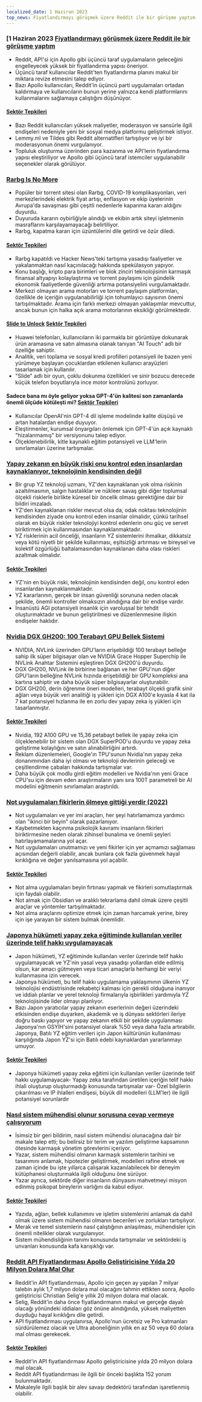 ```yaml
---
localized_date: 1 Haziran 2023
top_news: Fiyatlandırmayı görüşmek üzere Reddit ile bir görüşme yaptım
---
```




<CallToAction />

<Steps>

### [1 Haziran 2023 [Fiyatlandırmayı görüşmek üzere Reddit ile bir görüşme yaptım](https://old.reddit.com/r/apolloapp/comments/13ws4w3/had_a_call_with_reddit_to_discuss_pricing_bad/)

- Reddit, API'si için Apollo gibi üçüncü taraf uygulamaların geleceğini engelleyecek yüksek bir fiyatlandırma yapısı öneriyor.
- Üçüncü taraf kullanıcılar Reddit'ten fiyatlandırma planını makul bir miktara revize etmesini talep ediyor.
- Bazı Apollo kullanıcıları, Reddit'in üçüncü parti uygulamaları ortadan kaldırmaya ve kullanıcıların bunun yerine yalnızca kendi platformlarını kullanmalarını sağlamaya çalıştığını düşünüyor.

#### [Sektör Tepkileri](http://news.ycombinator.com/item?id=36141083)

- Bazı Reddit kullanıcıları yüksek maliyetler, moderasyon ve sansürle ilgili endişeleri nedeniyle yeni bir sosyal medya platformu geliştirmek istiyor.
- Lemmy.ml ve Tildes gibi Reddit alternatifleri tartışılıyor ve iyi bir moderasyonun önemi vurgulanıyor.
- Topluluk oluşturma üzerinden para kazanma ve API'lerin fiyatlandırma yapısı eleştiriliyor ve Apollo gibi üçüncü taraf istemciler uygulanabilir seçenekler olarak görülüyor.

### [Rarbg Is No More](https://web.archive.org/web/20230531105653/https://rarbg.to/index80.php)

- Popüler bir torrent sitesi olan Rarbg, COVID-19 komplikasyonları, veri merkezlerindeki elektrik fiyat artışı, enflasyon ve ekip üyelerinin Avrupa'da savaşması gibi çeşitli nedenlerle kapanma kararı aldığını duyurdu.
- Duyuruda kararın oybirliğiyle alındığı ve ekibin artık siteyi işletmenin masraflarını karşılayamayacağı belirtiliyor.
- Rarbg, kapatma kararı için üzüntülerini dile getirdi ve özür diledi.

#### [Sektör Tepkileri](http://news.ycombinator.com/item?id=36136819)

- Rarbg kapatıldı ve Hacker News'teki tartışma yasadışı faaliyetler ve yakalanmaktan nasıl kaçınılacağı hakkında spekülasyon yapıyor.
- Konu başlığı, kripto para birimleri ve blok zinciri teknolojisinin karmaşık finansal altyapıyı kolaylaştırma ve torrent paylaşımı için gündelik ekonomik faaliyetlerde güvenliği artırma potansiyelini vurgulamaktadır.
- Merkezi olmayan arama motorları ve torrent paylaşım platformları, özellikle de içeriğin uygulanabilirliği için tohumlayıcı sayısının önemi tartışılmaktadır. Arama için farklı merkezi olmayan yaklaşımlar mevcuttur, ancak bunun için halka açık arama motorlarının eksikliği görülmektedir.

#### [Slide to Unlock](https://cs.uwaterloo.ca/~csk/slide/) [Sektör Tepkileri](http://news.ycombinator.com/item?id=36138304)

- Huawei telefonları, kullanıcıların iki parmakla bir görüntüye dokunarak ürün aramasına ve satın almasına olanak tanıyan "AI Touch" adlı bir özelliğe sahiptir.
- Analitik, veri toplama ve sosyal kredi profilleri potansiyeli ile bazen yeni yürümeye başlayan çocuklardan etkilenen kullanıcı arayüzleri tasarlamak için kullanılır.
- "Slide" adlı bir oyun, çoklu dokunma özellikleri ve sinir bozucu derecede küçük telefon boyutlarıyla ince motor kontrolünü zorluyor.

#### Sadece bana mı öyle geliyor yoksa GPT-4'ün kalitesi son zamanlarda önemli ölçüde kötüleşti mi? [Sektör Tepkileri](http://news.ycombinator.com/item?id=36134249)

- Kullanıcılar OpenAI'nin GPT-4 dil işleme modelinde kalite düşüşü ve artan hatalardan endişe duyuyor.
- Eleştirmenler, kurumsal önyargıları önlemek için GPT-4'ün açık kaynaklı "hizalanmamış" bir versiyonunu talep ediyor.
- Ölçeklenebilirlik, kitle kaynaklı eğitim potansiyeli ve LLM'lerin sınırlamaları üzerine tartışmalar.

### [Yapay zekanın en büyük riski onu kontrol eden insanlardan kaynaklanıyor, teknolojinin kendisinden değil](https://aisnakeoil.substack.com/p/is-avoiding-extinction-from-ai-really)

- Bir grup YZ teknoloji uzmanı, YZ'den kaynaklanan yok olma riskinin azaltılmasının, salgın hastalıklar ve nükleer savaş gibi diğer toplumsal ölçekli risklerle birlikte küresel bir öncelik olması gerektiğine dair bir bildiri imzaladı.
- YZ'den kaynaklanan riskler mevcut olsa da, odak noktası teknolojinin kendisinden ziyade onu kontrol eden insanlar olmalıdır, çünkü tarihsel olarak en büyük riskler teknolojiyi kontrol edenlerin onu güç ve servet biriktirmek için kullanmasından kaynaklanmaktadır.
- YZ risklerinin acil önceliği, insanların YZ sistemlerini ihmalkar, dikkatsiz veya kötü niyetli bir şekilde kullanması, eşitsizliği artırması ve bireysel ve kolektif özgürlüğü baltalamasından kaynaklanan daha olası riskleri azaltmak olmalıdır.

#### [Sektör Tepkileri](http://news.ycombinator.com/item?id=36139852)

- YZ'nin en büyük riski, teknolojinin kendisinden değil, onu kontrol eden insanlardan kaynaklanmaktadır.
- YZ kararlarının, gerçek bir insan güvenliği sorununa neden olacak şekilde, önemli kontroller olmaksızın alındığına dair bir endişe vardır.
- İnsanüstü AGI potansiyeli insanlık için varoluşsal bir tehdit oluşturmaktadır ve bunun geliştirilmesi ve düzenlenmesine ilişkin endişeler haklıdır.

### [Nvidia DGX GH200: 100 Terabayt GPU Bellek Sistemi](https://developer.nvidia.com/blog/announcing-nvidia-dgx-gh200-first-100-terabyte-gpu-memory-system/)

- NVIDIA, NVLink üzerinden GPU'ların erişebildiği 100 terabayt belleğe sahip ilk süper bilgisayar olan ve NVIDIA Grace Hopper Superchip ile NVLink Anahtar Sistemini eşleştiren DGX GH200'ü duyurdu.
- DGX GH200, NVLink ile birbirine bağlanan ve her GPU'nun diğer GPU'ların belleğine NVLink hızında erişebildiği bir GPU kompleksi ana kartına sahiptir ve daha büyük süper bilgisayarlar oluşturabilir.
- DGX GH200, derin öğrenme öneri modelleri, terabayt ölçekli grafik sinir ağları veya büyük veri analitiği iş yükleri için DGX A100'e kıyasla 4 kat ila 7 kat potansiyel hızlanma ile en zorlu dev yapay zeka iş yükleri için tasarlanmıştır.

#### [Sektör Tepkileri](http://news.ycombinator.com/item?id=36133226)

- Nvidia, 192 A100 GPU ve 15,36 petabayt bellek ile yapay zeka için ölçeklenebilir bir sistem olan DGX SuperPOD'u duyurdu ve yapay zeka geliştirme kolaylığını ve satın alınabilirliğini artırdı.
- Reklam düzenlemeleri, Google'ın TPU'sunun Nvidia'nın yapay zeka donanımından daha iyi olması ve teknoloji devlerinin geleceği ve çeşitlendirme çabaları hakkında tartışmalar var.
- Daha büyük çok modlu girdi eğitim modelleri ve Nvidia'nın yeni Grace CPU'su için devam eden araştırmaların yanı sıra 100T parametreli bir AI modelini eğitmenin sınırlamaları araştırıldı.

### [Not uygulamaları fikirlerin ölmeye gittiği yerdir (2022)](https://www.reproof.app/blog/notes-apps-help-us-forget)

- Not uygulamaları ve yer imi araçları, her şeyi hatırlamamıza yardımcı olan "ikinci bir beyin" olarak pazarlanıyor.
- Kaybetmekten kaçınma psikolojik kavramı insanların fikirleri biriktirmesine neden olarak zihinsel bunalıma ve önemli şeyleri hatırlayamamalarına yol açar.
- Not uygulamaları unutmamızı ve yeni fikirler için yer açmamızı sağlaması açısından değerli olabilir, ancak bunlara çok fazla güvenmek hayal kırıklığına ve değer yanılsamasına yol açabilir.

#### [Sektör Tepkileri](http://news.ycombinator.com/item?id=36136179)

- Not alma uygulamaları beyin fırtınası yapmak ve fikirleri somutlaştırmak için faydalı olabilir.
- Not almak için Obsidian ve aralıklı tekrarlama dahil olmak üzere çeşitli araçlar ve yöntemler tartışılmaktadır.
- Not alma araçlarını optimize etmek için zaman harcamak yerine, birey için işe yarayan bir sistem bulmak önemlidir.

### [Japonya hükümeti yapay zeka eğitiminde kullanılan veriler üzerinde telif hakkı uygulamayacak](https://technomancers.ai/japan-goes-all-in-copyright-doesnt-apply-to-ai-training/)

- Japon hükümeti, YZ eğitiminde kullanılan veriler üzerinde telif hakkı uygulamayacak ve YZ'nin yasal veya yasadışı yollardan elde edilmiş olsun, kar amacı gütmeyen veya ticari amaçlarla herhangi bir veriyi kullanmasına izin verecek.
- Japonya hükümeti, bu telif hakkı uygulamama yaklaşımının ülkenin YZ teknolojisi endüstrisinde rekabetçi kalması için gerekli olduğuna inanıyor ve iddialı planlar ve yerel teknoloji firmalarıyla işbirlikleri yardımıyla YZ teknolojisinde lider olmayı planlıyor.
- Bazı Japon yaratıcılar yapay zekanın eserlerinin değeri üzerindeki etkisinden endişe duyarken, akademik ve iş dünyası sektörleri ileriye doğru baskı yapıyor ve yapay zekanın etkili bir şekilde uygulanması Japonya'nın GSYİH'sini potansiyel olarak %50 veya daha fazla artırabilir. Japonya, Batılı YZ eğitim verileri için Japon kültürünün kullanılması karşılığında Japon YZ'si için Batılı edebi kaynaklardan yararlanmayı umuyor.

#### [Sektör Tepkileri](http://news.ycombinator.com/item?id=36144241)

- Japonya hükümeti yapay zeka eğitimi için kullanılan veriler üzerinde telif hakkı uygulamayacak- Yapay zeka tarafından üretilen içeriğin telif hakkı ihlali oluşturup oluşturmadığı konusunda tartışmalar var- Özel bilgilerin çıkarılması ve IP ihlalleri endişesi, büyük dil modelleri (LLM'ler) ile ilgili potansiyel sorunlardır

### [Nasıl sistem mühendisi olunur sorusuna cevap vermeye çalışıyorum](https://rachelbythebay.com/w/2023/05/30/eng/)

- İsimsiz bir geri bildirim, nasıl sistem mühendisi olunacağına dair bir makale talep etti; bu belirsiz bir terim ve yazılım geliştirme kapsamının ötesinde karmaşık yönetim görevlerini içeriyor.
- Yazar, sistem mühendisi olmanın karmaşık sistemlerin tarihini ve tasarımını anlamak, hipotezler geliştirmek, modelleri rafine etmek ve zaman içinde bu işte yıllarca çalışarak kazanılabilecek bir deneyim kütüphanesi oluşturmakla ilgili olduğunu öne sürüyor.
- Yazar ayrıca, sektörde diğer insanların dünyasını mahvetmeyi misyon edinmiş psikopat bireylerin varlığını da kabul ediyor.

#### [Sektör Tepkileri](http://news.ycombinator.com/item?id=36133263)

- Yazıda, ağları, bellek kullanımını ve işletim sistemlerini anlamak da dahil olmak üzere sistem mühendisi olmanın becerileri ve zorlukları tartışılıyor.
- Merak ve temel sistemlerin nasıl çalıştığının anlaşılması, mühendisler için önemli nitelikler olarak vurgulanıyor.
- Sistem mühendisliğinin tanımı konusunda tartışmalar ve sektördeki iş unvanları konusunda kafa karışıklığı var.

### [Reddit API Fiyatlandırması Apollo Geliştiricisine Yılda 20 Milyon Dolara Mal Olur](https://daringfireball.net/linked/2023/05/31/reddit-apollo-api-pricing)

- Reddit'in API fiyatlandırması, Apollo için geçen ay yapılan 7 milyar talebin aylık 1,7 milyon dolara mal olacağını tahmin ettikten sonra, Apollo geliştiricisi Christian Selig'e yıllık 20 milyon dolara mal olacak.
- Selig, Reddit'in daha önce fiyatlandırmanın makul ve gerçeğe dayalı olacağı yönündeki iddiaları göz önüne alındığında, yüksek maliyetten duyduğu hayal kırıklığını dile getirdi.
- API fiyatlandırması uygulanırsa, Apollo'nun ücretsiz ve Pro katmanları sürdürülemez olacak ve Ultra aboneliğinin yıllık en az 50 veya 60 dolara mal olması gerekecek.

#### [Sektör Tepkileri](http://news.ycombinator.com/item?id=36142285)

- Reddit'in API fiyatlandırması Apollo geliştiricisine yılda 20 milyon dolara mal olacak.
- Reddit API fiyatlandırması ile ilgili bir önceki başlıkta 152 yorum bulunmaktadır.
- Makaleyle ilgili başlık bir alev savaşı dedektörü tarafından işaretlenmiş olabilir.

</Steps>
